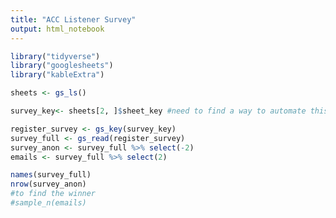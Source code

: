 ```yaml
---
title: "ACC Listener Survey"
output: html_notebook
---
```


```r
library("tidyverse")
library("googlesheets")
library("kableExtra")

sheets <- gs_ls()

survey_key<- sheets[2, ]$sheet_key #need to find a way to automate this right away. 

register_survey <- gs_key(survey_key)
survey_full <- gs_read(register_survey)
survey_anon <- survey_full %>% select(-2)
emails <- survey_full %>% select(2)

names(survey_full)
nrow(survey_anon)
#to find the winner
#sample_n(emails)
```